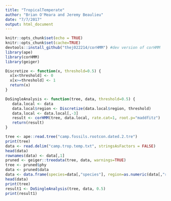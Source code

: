 ```yaml
---
title: "TropicalTemperate"
author: "Brian O'Meara and Jeremy Beaulieu"
date: "7/7/2017"
output: html_document
---
```


```r
knitr::opts_chunk$set(echo = TRUE)
knitr::opts_chunk$set(cache=TRUE)
devtools::install_github("thej022214/corHMM") #dev version of corHMM
library(ape)
library(corHMM)
library(geiger)

Discretize <- function(x, threshold=0.5) {
  x[x<threshold] <- 0
  x[x>=threshold] <- 1
  return(x)
}

DoSingleAnalysis <- function(tree, data, threshold=0.5) {
   data.local <- data
   data.local$region <- Discretize(data.local$region, threshold)
   data.local <- data.local[,-3]
   result <- corHMM(tree, data.local, rate.cat=1, root.p="maddfitz")
   return(result)
}
```

```r
tree <- ape::read.tree("camp.fossils.rootcon.dated.2.tre")
print(tree)
data <- read.delim("camp.trop.temp.txt", stringsAsFactors = FALSE)
head(data)
rownames(data) <- data[,1]
pruned <- geiger::treedata(tree, data, warnings=TRUE)
tree <- pruned$phy
data <- pruned$data
data <- data.frame(species=data[,"species"], region=as.numeric(data[,"region"]), tot.records=as.numeric(data[,"tot.records"]), stringsAsFactors=FALSE)
head(data)
print(tree)
result1 <- DoSingleAnalysis(tree, data, 0.5)
print(result1)
```